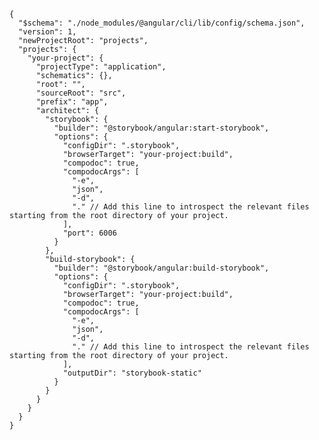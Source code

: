 ```jsonc
{
  "$schema": "./node_modules/@angular/cli/lib/config/schema.json",
  "version": 1,
  "newProjectRoot": "projects",
  "projects": {
    "your-project": {
      "projectType": "application",
      "schematics": {},
      "root": "",
      "sourceRoot": "src",
      "prefix": "app",
      "architect": {
        "storybook": {
          "builder": "@storybook/angular:start-storybook",
          "options": {
            "configDir": ".storybook",
            "browserTarget": "your-project:build",
            "compodoc": true,
            "compodocArgs": [
              "-e",
              "json",
              "-d",
              "." // Add this line to introspect the relevant files starting from the root directory of your project.
            ],
            "port": 6006
          }
        },
        "build-storybook": {
          "builder": "@storybook/angular:build-storybook",
          "options": {
            "configDir": ".storybook",
            "browserTarget": "your-project:build",
            "compodoc": true,
            "compodocArgs": [
              "-e",
              "json",
              "-d",
              "." // Add this line to introspect the relevant files starting from the root directory of your project.
            ],
            "outputDir": "storybook-static"
          }
        }
      }
    }
  }
}
```
